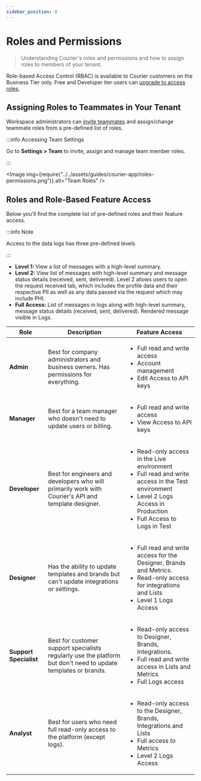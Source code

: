 ```yaml
---
sidebar_position: 0
---
```



# Roles and Permissions

> Understanding Courier's roles and permissions and how to assign roles to members of your tenant.

Role-based Access Control (RBAC) is available to Courier customers on the Business Tier only. Free and Developer tier users can [upgrade to access roles](https://app.courier.com/settings/billing).

## Assigning Roles to Teammates in Your Tenant

Workspace administrators can [invite teammates](./team-security.mdx/#inviting-team-members-to-your-workspace) and assign/change teammate roles from a pre-defined list of roles.

:::info Accessing Team Settings

Go to **Settings > Team** to invite, assign and manage team member roles.

:::

<Image img={require("../../assets/guides/courier-app/roles-permissions.png")} alt="Team Roles" />

## Roles and Role-Based Feature Access

Below you'll find the complete list of pre-defined roles and their feature access.

:::info Note

Access to the data logs has three pre-defined levels

:::

- **Level 1:** View a list of messages with a high-level summary.
- **Level 2:** View list of messages with high-level summary and message status details (received, sent, delivered). Level 2 allows users to open the request received tab, which includes the profile data and their respective PII as well as any data passed via the request which may include PHI.
- **Full Access:** List of messages in logs along with high-level summary, message status details (received, sent, delivered). Rendered message visible in Logs.

| Role                   | Description                                                                                                    | Feature Access                                                                                                                                                                                      |
| ---------------------- | -------------------------------------------------------------------------------------------------------------- | --------------------------------------------------------------------------------------------------------------------------------------------------------------------------------------------------- |
| **Admin**              | Best for company administrators and business owners. Has permissions for everything.                           | <ul><li>Full read and write access</li><li>Account management</li><li>Edit Access to API keys</li></ul>                                                                                             |
| **Manager**            | Best for a team manager who doesn't need to update users or billing.                                           | <ul><li>Full read and write access</li><li>View Access to API keys</li></ul>                                                                                                                        |
| **Developer**          | Best for engineers and developers who will primarily work with Courier's API and template designer.            | <ul><li>Read-only access in the Live environment</li><li>Full read and write access in the Test environment</li><li>Level 2 Logs Access in Production</li><li>Full Access to Logs in Test</li></ul> |
| **Designer**           | Has the ability to update templates and brands but can't update integrations or settings.                      | <ul><li>Full read and write access for the Designer, Brands and Metrics.</li><li>Read-only access for integrations and Lists</li><li>Level 1 Logs Access</li></ul>                                  |
| **Support Specialist** | Best for customer support specialists regularly use the platform but don't need to update templates or brands. | <ul><li>Read-only access to Designer, Brands, Integrations.</li><li>Full read and write access in Lists and Metrics</li><li> Full Logs access</li></ul>                                             |
| **Analyst**            | Best for users who need full read-only access to the platform (except logs).                                   | <ul><li>Read-only access to the Designer, Brands, Integrations and Lists</li><li>Full access to Metrics</li><li>Level 2 Logs Access</li></ul>                                                       |
